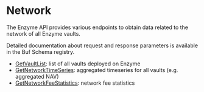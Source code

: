# Network

The Enzyme API provides various endpoints to obtain data related to the network of all Enzyme vaults.

Detailed documentation about request and response parameters is available in the Buf Schema registry.

- [GetVaultList](https://buf.build/avantgardefinance/enzyme/docs/main:enzyme.enzyme.v1#enzyme.enzyme.v1.EnzymeService.GetVaultList): list of all vaults deployed on Enzyme
- [GetNetworkTimeSeries](https://buf.build/avantgardefinance/enzyme/docs/main:enzyme.enzyme.v1#enzyme.enzyme.v1.EnzymeService.GetNetworkTimeSeries): aggregated timeseries for all vaults (e.g. aggregated NAV)
- [GetNetworkFeeStatistics](https://buf.build/avantgardefinance/enzyme/docs/main:enzyme.enzyme.v1#enzyme.enzyme.v1.EnzymeService.GetNetworkFeeStatistics): network fee statistics
